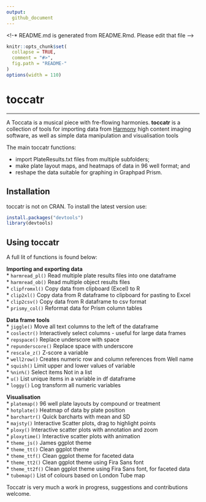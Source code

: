 ```yaml
---
output:
  github_document
---
```


<!-* README.md is generated from README.Rmd. Please edit that file -->

```r
knitr::opts_chunk$set(
  collapse = TRUE,
  comment = "#>",
  fig.path = "README-"
)
options(width = 110)
```

# toccatr 



***********************



A Toccata is a musical piece with fre-flowing harmonies. **toccatr** is a collection of tools for importing data from [Harmony]("https://www.revvity.com/gb-en/product/harmony-5-2-office-revvity-hh17000019") high content imaging software, as well as simple data manipulation and visualisation tools

The main toccatr functions:

* import PlateResults.txt files from multiple subfolders;
* make plate layout maps, and heatmaps of data in 96 well format; and
* reshape the data suitable for graphing in Graphpad Prism.


## <i class="fa fa-cog" aria-hidden="true"></i> Installation

toccatr is not on CRAN. To install the latest version use:


```r
install.packages("devtools")
library(devtools)
```



## Using toccatr

A full lit of functions is found below:

**Importing and exporting data**  
* `harmread_pl()` Read multiple plate results files into one dataframe  
* `harmread_ob()` Read multiple object results files  
* `clipfromxl()` Copy data from clipboard (Excel) to R  
* `clip2xl()` Copy data from R dataframe to clipboard for pasting to Excel  
* `clip2csv()` Copy data from R dataframe to csv format  
* `prismy_col()` Reformat data for Prism column tables  

**Data frame tools**  
* `jiggle()` Move all text columns to the left of the dataframe  
* `coslectr()` Interactively select columns - useful for large data frames  
* `repspace()` Replace underscore with space  
* `repunderscore()` Replace space with underscore  
* `rescale_z()` Z-score a variable  
* `well2row()` Creates numeric row and column references from Well name  
* `squish()` Limit upper and lower values of variable  
* `%nin%()` Select items Not in a list  
* `u()` List unique items in a variable in df dataframe  
* `loggy()` Log transform all numeric variables  

**Visualisation**  
* `platemap()` 96 well plate layouts by compound or treatment  
* `hotplate()` Heatmap of data by plate position  
* `barchartr()` Quick barcharts with mean and SD  
* `majsty()` Interactive Scatter plots, drag to highlight points  
* `ploxy()` Interactive scatter plots with annotation and zoom  
* `ploxytime()` Interactive scatter plots with animation  
* `theme_js()` James ggplot theme  
* `theme_tt()` Clean ggplot theme  
* `theme_ttf()` Clean ggplot theme for faceted data  
* `theme_tt2()` Clean ggplot theme using Fira Sans font  
* `theme_tt2f()` Clean ggplot theme using Fira Sans font, for faceted data  
* `tubemap()` List of colours based on London Tube map  

Toccatr is very much a work in progress, suggestions and contributions welcome.  
